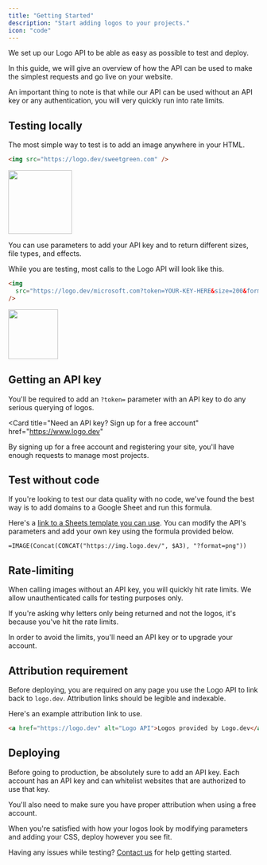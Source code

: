 ```yaml
---
title: "Getting Started"
description: "Start adding logos to your projects."
icon: "code"
---
```


We set up our Logo API to be able as easy as possible to test and deploy.

In this guide, we will give an overview of how the API can be used to make the simplest requests and go live on your website.

An important thing to note is that while our API can be used without an API key or any authentication, you will very quickly run into rate limits.

## Testing locally

The most simple way to test is to add an image anywhere in your HTML.

```html
<img src="https://logo.dev/sweetgreen.com" />
```

<Frame caption="https://logo.dev/sweetgreen.com">
  <img
    alt=""
    width="128"
    height="128"
    src="https://img.logo.dev/sweetgreen.com?size=256&format=png"
  />
</Frame>

You can use parameters to add your API key and to return different sizes, file types, and effects.

While you are testing, most calls to the Logo API will look like this.

```html
<img
  src="https://logo.dev/microsoft.com?token=YOUR-KEY-HERE&size=200&format=png"
/>
```

<Frame caption="https://logo.dev/microsoft.com?token=YOUR-KEY-HERE&size=200&format=png">
  <img
    alt=""
    width="100"
    height="100"
    src="https://img.logo.dev/microsoft.com?size=200&format=png"
  />
</Frame>

## Getting an API key

You'll be required to add an `?token=` parameter with an API key to do any serious querying of logos.

<Card
  title="Need an API key? Sign up for a free account"
  href="https://www.logo.dev"
>
  By signing up for a free account and registering your site, you'll have enough
  requests to manage most projects.
</Card>

## Test without code

If you're looking to test our data quality with no code, we've found the best way is to add domains to a Google Sheet and run this formula.

Here's a [link to a Sheets template you can use](https://docs.google.com/spreadsheets/d/1AiJlP71J-GHIYDiOyl33gKsA0utpSzImagS7in5YfAQ/edit?usp=sharing). You can modify the API's parameters and add your own key using the formula provided below.

```
=IMAGE(Concat(CONCAT("https://img.logo.dev/", $A3), "?format=png"))
```

## Rate-limiting

When calling images without an API key, you will quickly hit rate limits. We allow unauthenticated calls for testing purposes only.

If you're asking why letters only being returned and not the logos, it's because you've hit the rate limits.

<Warning>
  In order to avoid the limits, you'll need an API key or to upgrade your
  account.
</Warning>

## Attribution requirement

Before deploying, you are required on any page you use the Logo API to link back to `logo.dev`. Attribution links should be legible and indexable.

Here's an example attribution link to use.

```html
<a href="https://logo.dev" alt="Logo API">Logos provided by Logo.dev</a>
```

## Deploying

Before going to production, be absolutely sure to add an API key. Each account has an API key and can whitelist websites that are authorized to use that key.

You'll also need to make sure you have proper attribution when using a free account.

When you're satisfied with how your logos look by modifying parameters and adding your CSS, deploy however you see fit.

Having any issues while testing? [Contact us](mailto:team@logo.dev) for help getting started.
